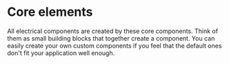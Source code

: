 
<Meta title='Advanced/Intro' />

# Core elements

All electrical components are created by these core components. Think of them as small building blocks that together create a component. You can easily create your own custom components if you feel that the default ones don't fit your application well enough.
